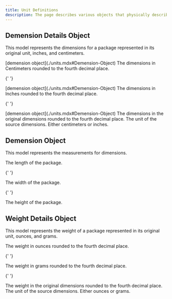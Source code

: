 ```yaml
---
title: Unit Definitions
description: The page describes various objects that physically describe a package.
---
```


## Demension Details Object

This model represents the dimensions for a package represented in its original unit, inches, and centimeters.

<Reference>
  <Field name="dimensions_in_centimeters" nullable={false}>
    <Type>
      [demension object](./units.mdx#Demension-Object)
    </Type>
    <Description>
      The dimensions in Centimeters rounded to the fourth decimal place.
    </Description>
  </Field>

{' '}

<Field name="dimensions_in_inches" nullable={false}>
  <Type>[demension object](./units.mdx#Demension-Object)</Type>
  <Description>The dimensions in Inches rounded to the fourth decimal place.</Description>
</Field>

{' '}

<Field name="source_dimensions" nullable={false}>
  <Type>[demension object](./units.mdx#Demension-Object)</Type>
  <Description>The dimensions in the original dimensions rounded to the fourth decimal place.</Description>
</Field>

  <Field name="source_dimensions_unit" type="string" nullable={false}>
    <Description>
      The unit of the source dimensions. Either centimeters or inches.
    </Description>
  </Field>
</Reference>

## Demension Object

This model represents the measurements for dimensions.

<Reference>
  <Field name="length" type="number" nullable={false}>
    <Description>
      The length of the package.
    </Description>
  </Field>

{' '}

<Field name="width" type="number" nullable={false}>
  <Description>The width of the package.</Description>
</Field>

{' '}

<Field name="height" type="number" nullable={false}>
  <Description>The height of the package.</Description>
</Field>

</Reference>

## Weight Details Object

This model represents the weight of a package represented in its original unit, ounces, and grams.

<Reference>
  <Field name="weight_in_ounces" type="number" nullable={false}>
    <Description>
      The weight in ounces rounded to the fourth decimal place.
    </Description>
  </Field>

{' '}

<Field name="weight_in_grams" type="number" nullable={false}>
  <Description>The weight in grams rounded to the fourth decimal place.</Description>
</Field>

{' '}

<Field name="source_weight" type="number" nullable={false}>
  <Description>The weight in the original dimensions rounded to the fourth decimal place.</Description>
</Field>

  <Field name="source_weight_unit" type="string" nullable={false}>
    <Description>
      The unit of the source dimensions. Either ounces or grams.
    </Description>
  </Field>
</Reference>
